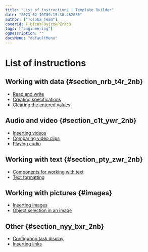 ```yaml
---
title: "List of instructions | Template Builder"
date: "2023-02-10T09:15:36.482685"
author: ["Toloka Team"]
coverId: F_bIcOYF9yjrxkPZrXc3
tags: ["engineering"]
ogDescription: ""
docsMenu: "defaultMenu"
---
```



# List of instructions

## Working with data {#section_nrb_t4r_2nb}

- [Read and write](/docs-new/template-builder/operations/input-output-data)
- [Creating specifications](/docs-new/template-builder/operations/create-specs)
- [Clearing the entered values](/docs-new/template-builder/operations/clear-data)

## Audio and video {#section_c1t_ywr_2nb}

- [Inserting videos](/docs-new/template-builder/operations/insert-videos)
- [Comparing video clips](/docs-new/template-builder/operations/sbs-video)
- [Playing audio](/docs-new/template-builder/operations/play-audio)

## Working with text {#section_pty_zwr_2nb}

- [Components for working with text](/docs-new/template-builder/operations/components-for-texts)
- [Text formatting](/docs-new/template-builder/operations/text-formatting)

## Working with pictures {#images}

- [Inserting images](/docs-new/template-builder/operations/insert-images)
- [Object selection in an image](/docs-new/template-builder/operations/select-areas)

## Other {#section_nyy_bxr_2nb}

- [Configuring task display](/docs-new/template-builder/operations/set-plugin-toloka)
- [Inserting links](/docs-new/template-builder/operations/internet-search)

<ContactSupport/>
